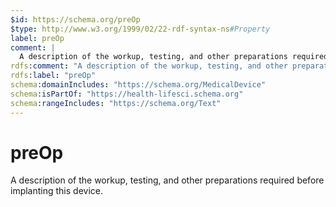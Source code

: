 ```yaml
---
$id: https://schema.org/preOp
$type: http://www.w3.org/1999/02/22-rdf-syntax-ns#Property
label: preOp
comment: |
  A description of the workup, testing, and other preparations required before implanting this device.
rdfs:comment: "A description of the workup, testing, and other preparations required before implanting this device."
rdfs:label: "preOp"
schema:domainIncludes: "https://schema.org/MedicalDevice"
schema:isPartOf: "https://health-lifesci.schema.org"
schema:rangeIncludes: "https://schema.org/Text"
---
```


# preOp

A description of the workup, testing, and other preparations required before implanting this device.

